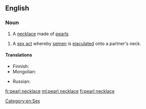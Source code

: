 {{also|pearl-necklace}}
==English==
{{wikipedia}}

===Noun===
{{en-noun}}

# A [[necklace]] made of [[pearl]]s
{{quote-Fanny Hill|part=3
|Silks, laces, ear-rings, '''pearl-necklace''', gold watch, in short, all the trinkets and articles of dress were lavishly heap'd upon me}}
# {{lb|en|idiomatic|vulgar|slang}} A [[sex act]] whereby [[semen]] is [[ejaculated]] onto a partner's neck.

====Translations====
{{trans-top|piece of jewelry}}
* Finnish: {{t+|fi|helminauha}}
* Mongolian: {{t|mn|сувдан зүүлт|sc=Cyrl}}
{{trans-mid}}
* Russian: {{t|ru|жемчу́жное ожере́лье|n}}
{{trans-bottom}}

[[Category:en:Sex]]

[[fr:pearl necklace]]
[[ml:pearl necklace]]
[[fi:pearl necklace]]